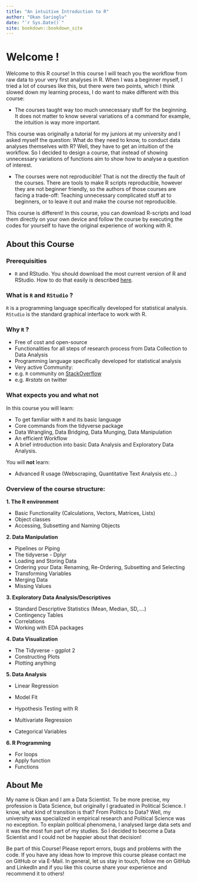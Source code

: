 ```yaml
---
title: "An intuitive Introduction to R"
author: "Okan Sarioglu"
date: "`r Sys.Date()`"
site: bookdown::bookdown_site
---
```


# Welcome ! {.unnumbered}

Welcome to this R course! In this course I will teach you the workflow from raw data to your very first analyses in R. When I was a beginner myself, I tried a lot of courses like this, but there were two points, which I think slowed down my learning process, I do want to make different with this course:

-   The courses taught way too much unnecessary stuff for the beginning. It does not matter to know several variations of a command for example, the intuition is way more important.

This course was originally a tutorial for my juniors at my university and I asked myself the question: What do they need to know, to conduct data analyses themselves with R? Well, they have to get an intuition of the workflow. So I decided to design a course, that instead of showing unnecessary variations of functions aim to show how to analyse a question of interest.

-   The courses were not reproducible! That is not the directly the fault of the courses. There are tools to make R scripts reproducible, however they are not beginner friendly, so the authors of those courses are facing a trade-off: Teaching unnecessary complicated stuff at to beginners, or to leave it out and make the course not reproducible.

This course is different! In this course, you can download R-scripts and load them directly on your own device and follow the course by executing the codes for yourself to have the original experience of working with R.

## About this Course {.unnumbered}

### Prerequisities {.unnumbered}

-   `R` and RStudio. You should download the most current version of R and RStudio. How to do that easily is described [here](https://posit.co/download/rstudio-desktop/ "Link to download R").

### What is `R` and `RStudio` ? {.unnumbered}

`R` is a programming language specifically developed for statistical analysis. `RStudio` is the standard graphical interface to work with R.

### Why `R` ? {.unnumbered}

-   Free of cost and open-source
-   Functionalities for all steps of research process from Data Collection to Data Analysis
-   Programming language specifically developed for statistical analysis
-   Very active Community:
-   e.g. `R` community on [StackOverflow](https://stackoverflow.blog/2017/10/10/impressive-growth-r/)
-   e.g. *#rstats* on twitter

### What expects you and what not {.unnumbered}

In this course you will learn:

-   To get familiar with `R` and its basic language
-   Core commands from the tidyverse package
-   Data Wrangling, Data Bridging, Data Munging, Data Manipulation
-   An efficient Workflow
-   A brief introduction into basic Data Analysis and Exploratory Data Analysis.

You will **not** learn:

-   Advanced R usage (Webscraping, Quantitative Text Analysis etc...)

### Overview of the course structure: {.unnumbered}

**1. The R environment**

-   Basic Functionality (Calculations, Vectors, Matrices, Lists)
-   Object classes
-   Accessing, Subsetting and Naming Objects

**2. Data Manipulation**

-   Pipelines or Piping
-   The tidyverse - Dplyr
-   Loading and Storing Data
-   Ordering your Data: Renaming, Re-Ordering, Subsetting and Selecting
-   Transforming Variables
-   Merging Data
-   Missing Values

**3. Exploratory Data Analysis/Descriptives**

-   Standard Descriptive Statistics (Mean, Median, SD,....)
-   Contingency Tables
-   Correlations
-   Working with EDA packages

**4. Data Visualization**

-   The Tidyverse - ggplot 2
-   Constructing Plots
-   Plotting anything

**5. Data Analysis**

-   Linear Regression

-   Model Fit

-   Hypothesis Testing with R

-   Multivariate Regression

-   Categorical Variables

**6. R Programming**

-   For loops
-   Apply function
-   Functions

## About Me {.unnumbered}

My name is Okan and I am a Data Scientist. To be more precise, my profession is Data Science, but originally I graduated in Political Science. I know, what kind of transition is that? From Politics to Data? Well, my university was specialized in empirical research and Political Science was no exception. To explain political phenomena, I analysed large data sets and it was the most fun part of my studies. So I decided to become a Data Scientist and I could not be happier about that decision!

Be part of this Course! Please report errors, bugs and problems with the code. If you have any ideas how to improve this course please contact me on GitHub or via E-Mail. In general, let us stay in touch, follow me on GitHub and LinkedIn and if you like this course share your experience and recommend it to others!
